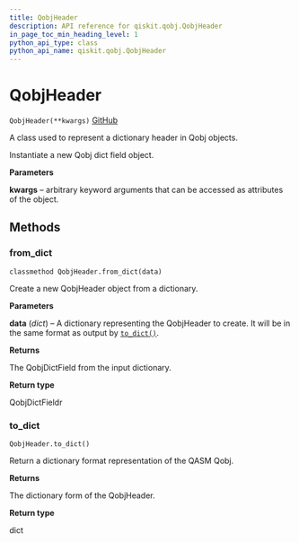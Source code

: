 ```yaml
---
title: QobjHeader
description: API reference for qiskit.qobj.QobjHeader
in_page_toc_min_heading_level: 1
python_api_type: class
python_api_name: qiskit.qobj.QobjHeader
---
```


# QobjHeader

<span id="qiskit.qobj.QobjHeader" />

`QobjHeader(**kwargs)` [GitHub](https://github.com/qiskit/qiskit/tree/stable/0.14/qiskit/qobj/qasm_qobj.py "view source code")

A class used to represent a dictionary header in Qobj objects.

Instantiate a new Qobj dict field object.

**Parameters**

**kwargs** – arbitrary keyword arguments that can be accessed as attributes of the object.

## Methods

### from\_dict

<span id="qiskit.qobj.QobjHeader.from_dict" />

`classmethod QobjHeader.from_dict(data)`

Create a new QobjHeader object from a dictionary.

**Parameters**

**data** (*dict*) – A dictionary representing the QobjHeader to create. It will be in the same format as output by [`to_dict()`](qiskit.qobj.QobjHeader#to_dict "qiskit.qobj.QobjHeader.to_dict").

**Returns**

The QobjDictField from the input dictionary.

**Return type**

QobjDictFieldr

### to\_dict

<span id="qiskit.qobj.QobjHeader.to_dict" />

`QobjHeader.to_dict()`

Return a dictionary format representation of the QASM Qobj.

**Returns**

The dictionary form of the QobjHeader.

**Return type**

dict

